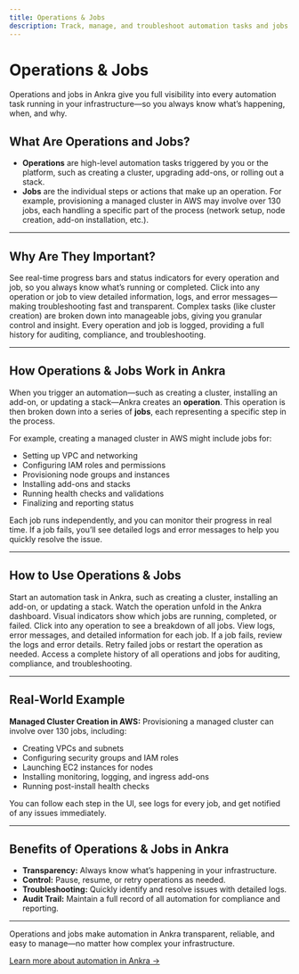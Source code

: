 ```yaml
---
title: Operations & Jobs
description: Track, manage, and troubleshoot automation tasks and jobs in Ankra.
---
```


# Operations & Jobs

<Note>
Operations and jobs in Ankra give you full visibility into every automation task running in your infrastructure—so you always know what’s happening, when, and why.
</Note>

## What Are Operations and Jobs?

- **Operations** are high-level automation tasks triggered by you or the platform, such as creating a cluster, upgrading add-ons, or rolling out a stack.
- **Jobs** are the individual steps or actions that make up an operation. For example, provisioning a managed cluster in AWS may involve over 130 jobs, each handling a specific part of the process (network setup, node creation, add-on installation, etc.).

---

## Why Are They Important?

<CardGroup cols={2}>
  <Card title="Visual Progress" icon="eye">
    See real-time progress bars and status indicators for every operation and job, so you always know what’s running or completed.
  </Card>
  <Card title="Detailed Info & Logs" icon="info">
    Click into any operation or job to view detailed information, logs, and error messages—making troubleshooting fast and transparent.
  </Card>
  <Card title="Automation at Scale" icon="rocket-launch">
    Complex tasks (like cluster creation) are broken down into manageable jobs, giving you granular control and insight.
  </Card>
  <Card title="Auditability & Compliance" icon="clipboard-check">
    Every operation and job is logged, providing a full history for auditing, compliance, and troubleshooting.
  </Card>
</CardGroup>

---

## How Operations & Jobs Work in Ankra

When you trigger an automation—such as creating a cluster, installing an add-on, or updating a stack—Ankra creates an **operation**. This operation is then broken down into a series of **jobs**, each representing a specific step in the process.

For example, creating a managed cluster in AWS might include jobs for:

- Setting up VPC and networking
- Configuring IAM roles and permissions
- Provisioning node groups and instances
- Installing add-ons and stacks
- Running health checks and validations
- Finalizing and reporting status

Each job runs independently, and you can monitor their progress in real time. If a job fails, you’ll see detailed logs and error messages to help you quickly resolve the issue.

---

## How to Use Operations & Jobs

<Steps>
  <Step title="Trigger an Operation">
    Start an automation task in Ankra, such as creating a cluster, installing an add-on, or updating a stack.
  </Step>
  <Step title="Monitor Progress">
    Watch the operation unfold in the Ankra dashboard.
    Visual indicators show which jobs are running, completed, or failed.
  </Step>
  <Step title="Inspect Jobs and Logs">
    Click into any operation to see a breakdown of all jobs.
    View logs, error messages, and detailed information for each job.
  </Step>
  <Step title="Troubleshoot and Retry">
    If a job fails, review the logs and error details.
    Retry failed jobs or restart the operation as needed.
  </Step>
  <Step title="Review Operation History">
    Access a complete history of all operations and jobs for auditing, compliance, and troubleshooting.
  </Step>
</Steps>

---

## Real-World Example

**Managed Cluster Creation in AWS:**
Provisioning a managed cluster can involve over 130 jobs, including:

- Creating VPCs and subnets
- Configuring security groups and IAM roles
- Launching EC2 instances for nodes
- Installing monitoring, logging, and ingress add-ons
- Running post-install health checks

You can follow each step in the UI, see logs for every job, and get notified of any issues immediately.

---

## Benefits of Operations & Jobs in Ankra

- **Transparency:** Always know what’s happening in your infrastructure.
- **Control:** Pause, resume, or retry operations as needed.
- **Troubleshooting:** Quickly identify and resolve issues with detailed logs.
- **Audit Trail:** Maintain a full record of all automation for compliance and reporting.

---

Operations and jobs make automation in Ankra transparent, reliable, and easy to manage—no matter how complex your infrastructure.

[Learn more about automation in Ankra →](../essentials/cluster-create)